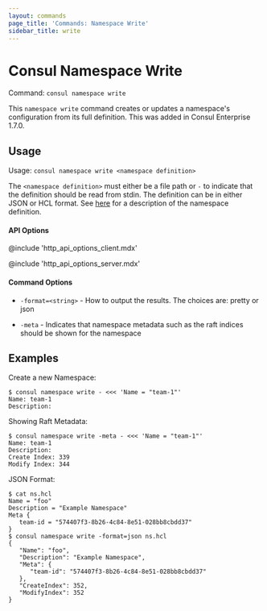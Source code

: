 ```yaml
---
layout: commands
page_title: 'Commands: Namespace Write'
sidebar_title: write
---
```


# Consul Namespace Write

Command: `consul namespace write`

<EnterpriseAlert />

This `namespace write` command creates or updates a namespace's configuration from its full definition. This was added in Consul Enterprise 1.7.0.

## Usage

Usage: `consul namespace write <namespace definition>`

The `<namespace definition>` must either be a file path or `-` to indicate that
the definition should be read from stdin. The definition can be in either JSON
or HCL format. See [here](/docs/enterprise/namespaces#namespace-definition) for a description of the namespace definition.

#### API Options

@include 'http_api_options_client.mdx'

@include 'http_api_options_server.mdx'

#### Command Options

- `-format=<string>` - How to output the results. The choices are: pretty or json

- `-meta` - Indicates that namespace metadata such as the raft indices should be
  shown for the namespace

## Examples

Create a new Namespace:

```shell-session
$ consul namespace write - <<< 'Name = "team-1"'
Name: team-1
Description:
```

Showing Raft Metadata:

```shell-session
$ consul namespace write -meta - <<< 'Name = "team-1"'
Name: team-1
Description:
Create Index: 339
Modify Index: 344
```

JSON Format:

```shell-session
$ cat ns.hcl
Name = "foo"
Description = "Example Namespace"
Meta {
   team-id = "574407f3-8b26-4c84-8e51-028bb8cbdd37"
}
$ consul namespace write -format=json ns.hcl
{
   "Name": "foo",
   "Description": "Example Namespace",
   "Meta": {
      "team-id": "574407f3-8b26-4c84-8e51-028bb8cbdd37"
   },
   "CreateIndex": 352,
   "ModifyIndex": 352
}
```
